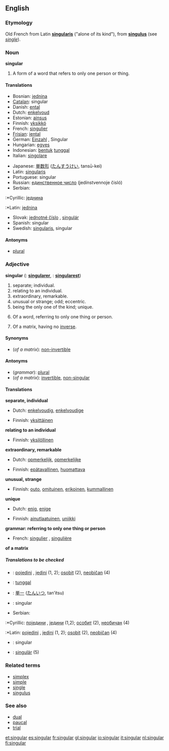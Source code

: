 ==English==

===Etymology===
Old French from Latin '''[[singularis]]''' ("alone of its kind"), from '''[[singulus]]''' (see ''[[single]]'').

===Noun===
'''singular'''

#{{grammar}} A form of a word that refers to only one person or thing.

====Translations====
{{top}}
*Bosnian: [[jednina]] {{f}}
*[[Catalan]]: singular {{m}}
*Danish: [[ental]]
*Dutch: [[enkelvoud]] {{n}}
*Estonian: [[ainsus]]
*Finnish: [[yksikkö]]
*French: [[singulier]] {{m}}
*[[Frisian]]: [[iental]]
*German: [[Einzahl]] {{f}}, Singular {{m}}
*Hungarian: [[egyes]]
*Indonesian: [[bentuk]] [[tunggal]]
*Italian: [[singolare]] {{m}}
{{mid}}
*Japanese: [[単数形]] ([[たんすうけい]], tansū-kei)
*Latin: [[singularis]]
*Portuguese: singular
*Russian: [[единственное число]] (jedínstvennoje čisló) {{n}}
*Serbian:<!--Note: in English, "Cyrillic" and "Latin" are proper nouns and are always capitalized. Even the verbs "to Romanize" and "to Cyrillicize" are capitalized in English. -->
:*Cyrillic: [[једнина]] {{f}}
:*Latin: [[jednina]] {{f}}
*Slovak: [[jednotné číslo]] {{n}}, [[singulár]] {{m}}
*Spanish: singular {{m}}
*Swedish: [[singularis]], singular
{{bottom}}

====Antonyms====
*[[plural]]

===Adjective===
'''singular'''  ({{compar}}: '''[[singularer]]''', {{superl}}: '''[[singularest]]''')
#separate; individual.
#relating to an individual.
#extraordinary, remarkable.
#unusual or strange; odd; eccentric.
#being the only one of the kind; unique.
#{{grammar}} Of a word, referring to only one thing or person.
#{{linearalg}} Of a matrix, having no [[inverse]].

====Synonyms====
*(''of a matrix''): [[non-invertible]]

====Antonyms====
*(''grammar''): [[plural]]
*(''of a matrix''): [[invertible]], [[non-singular]]

====Translations====

'''separate, individual'''
{{top}}
*Dutch: [[enkelvoudig]], [[enkelvoudige]]
{{mid}}
*Finnish: [[yksittäinen]]
{{bottom}}

'''relating to an individual'''
{{top}}
*Finnish: [[yksilöllinen]]
{{mid}}
{{bottom}}

'''extraordinary, remarkable'''
{{top}}
*Dutch: [[opmerkelijk]], [[opmerkelijke]]
{{mid}}
*Finnish: [[epätavallinen]], [[huomattava]]
{{bottom}}

'''unusual, strange'''
{{top}}
*Finnish: [[outo]], [[omituinen]], [[erikoinen]], [[kummallinen]]
{{mid}}
{{bottom}}

'''unique'''
{{top}}
*Dutch: [[enig]], [[enige]]
{{mid}}
*Finnish: [[ainutlaatuinen]], [[uniikki]]
{{bottom}}

'''grammar: referring to only one thing or person'''
{{top}}
*French: [[singulier]] {{m}}, [[singulière]] {{f}}
{{mid}}
{{bottom}}

'''of a matrix'''
{{top}}
{{mid}}
{{bottom}}

=====Translations to be checked=====
<!--Remove this section once all of the translations below have been moved into the tables above.-->
{{checktrans}}

*{{ttbc|Bosnian}}: [[pojedini]] {{m}}, [[jedini]] {{m}} (1, 2); [[osobit]] {{m}} (2), [[neobičan]] {{m}} (4)
*{{ttbc|Indonesian}}: [[tunggal]]
*{{ttbc|Japanese}}: [[単一]] ([[たんいつ]], tan’itsu)
*{{ttbc|Portuguese}}: singular
*Serbian:
:*Cyrillic: [[поједини]] {{m}}, [[једини]] {{m}} (1,2); [[особит]] {{m}} (2), [[необичан]] {{m}} (4)
:*Latin: [[pojedini]] {{m}}, [[jedini]] {{m}} (1, 2); [[osobit]] {{m}} (2), [[neobičan]] {{m}} (4)
*{{ttbc|Spanish}}: singular
*{{ttbc|Swedish}}: [[singulär]] (5)

===Related terms===
*[[simplex]]
*[[simple]]
*[[single]]
*[[singulus]]

===See also===
*[[dual]]
*[[paucal]]
*[[trial]]

[[et:singular]]
[[es:singular]]
[[fr:singular]]
[[gl:singular]]
[[io:singular]]
[[it:singular]]
[[nl:singular]]
[[fi:singular]]